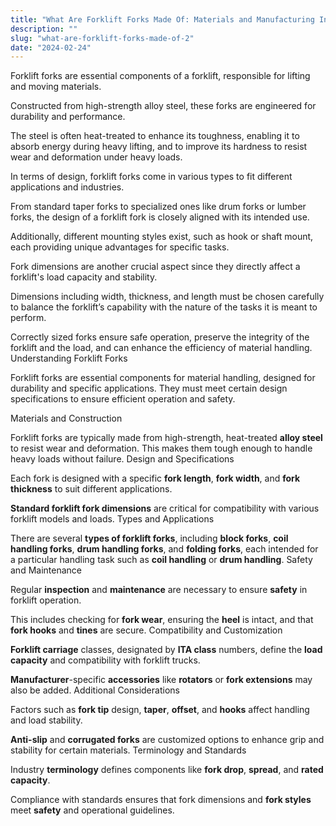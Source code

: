```yaml
---
title: "What Are Forklift Forks Made Of: Materials and Manufacturing Insights"
description: ""
slug: "what-are-forklift-forks-made-of-2"
date: "2024-02-24"
---
```



Forklift forks are essential components of a forklift, responsible for lifting and moving materials.

Constructed from high-strength alloy steel, these forks are engineered for durability and performance.

The steel is often heat-treated to enhance its toughness, enabling it to absorb energy during heavy lifting, and to improve its hardness to resist wear and deformation under heavy loads.

In terms of design, forklift forks come in various types to fit different applications and industries.

From standard taper forks to specialized ones like drum forks or lumber forks, the design of a forklift fork is closely aligned with its intended use.

Additionally, different mounting styles exist, such as hook or shaft mount, each providing unique advantages for specific tasks.

Fork dimensions are another crucial aspect since they directly affect a forklift's load capacity and stability.

Dimensions including width, thickness, and length must be chosen carefully to balance the forklift’s capability with the nature of the tasks it is meant to perform.

Correctly sized forks ensure safe operation, preserve the integrity of the forklift and the load, and can enhance the efficiency of material handling.
Understanding Forklift Forks

Forklift forks are essential components for material handling, designed for durability and specific applications. They must meet certain design specifications to ensure efficient operation and safety.

Materials and Construction

Forklift forks are typically made from high-strength, heat-treated **alloy steel** to resist wear and deformation. This makes them tough enough to handle heavy loads without failure.
Design and Specifications

Each fork is designed with a specific **fork length**, **fork width**, and **fork thickness** to suit different applications.

**Standard forklift fork dimensions** are critical for compatibility with various forklift models and loads.
Types and Applications

There are several **types of forklift forks**, including **block forks**, **coil handling forks**, **drum handling forks**, and **folding forks**, each intended for a particular handling task such as **coil handling** or **drum handling**.
Safety and Maintenance

Regular **inspection** and **maintenance** are necessary to ensure **safety** in forklift operation.

This includes checking for **fork wear**, ensuring the **heel** is intact, and that **fork hooks** and **tines** are secure.
Compatibility and Customization

**Forklift carriage** classes, designated by **ITA class** numbers, define the **load capacity** and compatibility with forklift trucks.

**Manufacturer**-specific **accessories** like **rotators** or **fork extensions** may also be added.
Additional Considerations

Factors such as **fork tip** design, **taper**, **offset**, and **hooks** affect handling and load stability.

**Anti-slip** and **corrugated forks** are customized options to enhance grip and stability for certain materials.
Terminology and Standards

Industry **terminology** defines components like **fork drop**, **spread**, and **rated capacity**.

Compliance with standards ensures that fork dimensions and **fork styles** meet **safety** and operational guidelines.